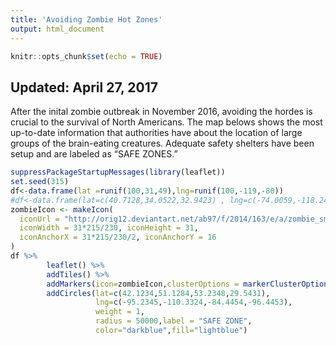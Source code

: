 ```yaml
---
title: 'Avoiding Zombie Hot Zones'
output: html_document
---
```


```r
knitr::opts_chunk$set(echo = TRUE)
```

## Updated: April 27, 2017
After the inital zombie outbreak in November 2016, avoiding the hordes is crucial
to the survival of North Americans. The map belows shows the most up-to-date information
that authorities have about the location of large groups of the brain-eating creatures. Adequate safety shelters have been setup and are labeled as "SAFE ZONES."

```r
suppressPackageStartupMessages(library(leaflet))
set.seed(315)
df<-data.frame(lat =runif(100,31,49),lng=runif(100,-119,-80))
#df<-data.frame(lat=c(40.7128,34.0522,32.9423) , lng=c(-74.0059,-118.2437,-84.3842))
zombieIcon <- makeIcon(
  iconUrl = "http://orig12.deviantart.net/ab97/f/2014/163/e/a/zombie_smile_by_antixi-d7m3x86.png",
  iconWidth = 31*215/230, iconHeight = 31,
  iconAnchorX = 31*215/230/2, iconAnchorY = 16
)
df %>%
        leaflet() %>% 
        addTiles() %>%
        addMarkers(icon=zombieIcon,clusterOptions = markerClusterOptions()) %>%
        addCircles(lat=c(42.1234,51.1284,53.2348,29.5431),
                   lng=c(-95.2345,-110.3324,-84.4454,-96.4453),
                   weight = 1, 
                   radius = 50000,label = "SAFE ZONE",
                   color="darkblue",fill="lightblue")
```
